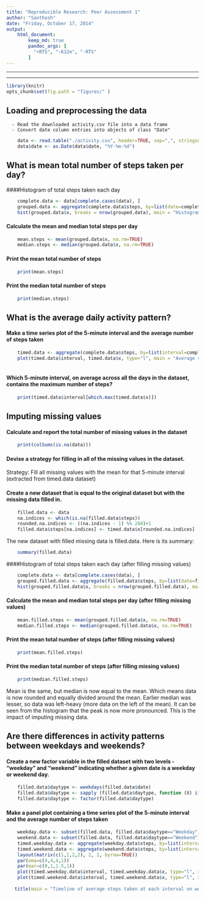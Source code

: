 ```yaml
---
title: "Reproducible Research: Peer Assessment 1"
author: "Santhosh"
date: "Friday, October 17, 2014"
output: 
    html_document:
        keep_md: true
        pandoc_args: [
          "+RTS", "-K32m", "-RTS"
        ]
---
```


---

---

```r
library(knitr)
opts_chunk$set(fig.path = "figures/" )

```

## Loading and preprocessing the data

      - Read the downloaded activity.csv file into a data frame
      - Convert date column entries into objects of class "Date"

```r
    data <- read.table("./activity.csv", header=TRUE, sep=",", stringsAsFactors=FALSE)
    data$date <- as.Date(data$date, "%Y-%m-%d")
```

  
  
## What is mean total number of steps taken per day?

####Histogram of total steps taken each day
```r
    complete.data <- data[complete.cases(data), ]
    grouped.data <- aggregate(complete.data$steps, by=list(date=complete.data$date), FUN=sum)
    hist(grouped.data$x, breaks = nrow(grouped.data), main = "Histogram of steps taken everyday", xlab = "Total steps per day")
```





#### Calculate the mean and median total steps per day
```r
    mean.steps <- mean(grouped.data$x, na.rm=TRUE)
    median.steps <- median(grouped.data$x, na.rm=TRUE)
```
#### Print the mean total number of steps
```r
    print(mean.steps)
```
#### Print the median total number of steps
```r
    print(median.steps)
```




## What is the average daily activity pattern?

#### Make a time series plot of the 5-minute interval and the average number of steps taken
```r
    timed.data <- aggregate(complete.data$steps, by=list(interval=complete.data$interval), FUN=mean)
    plot(timed.data$interval, timed.data$x, type="l", main = "Average steps taken at every interval across all days", xlab="5-minute timeline starting 12 am (1500 - 3 pm)", ylab="Average steps taken")
    
```

#### Which 5-minute interval, on average across all the days in the dataset, contains the maximum number of steps?
```r
    print(timed.data$interval[which.max(timed.data$x)])
```

## Imputing missing values

#### Calculate and report the total number of missing values in the dataset
```r
    print(colSums(is.na(data)))
```


#### Devise a strategy for filling in all of the missing values in the dataset. 

Strategy: Fill all missing values with the mean for that 5-minute interval (extracted from timed.data dataset)

#### Create a new dataset that is equal to the original dataset but with the missing data filled in.

```r
    filled.data <- data
    na.indices <- which(is.na(filled.data$steps))
    rounded.na.indices <- ((na.indices - 1) %% 288)+1
    filled.data$steps[na.indices] <- timed.data$x[rounded.na.indices]    
```

The new dataset with filled missing data is filled.data. Here is its summary:
```r
    summary(filled.data)
```



####Histogram of total steps taken each day (after filling missing values)
```r
    complete.data <- data[complete.cases(data), ]
    grouped.filled.data <- aggregate(filled.data$steps, by=list(date=filled.data$date), FUN=sum)
    hist(grouped.filled.data$x, breaks = nrow(grouped.filled.data), main = "Histogram of steps taken everyday (with filled data)", xlab = "Total steps per day")
```

#### Calculate the mean and median total steps per day (after filling missing values)
```r
    mean.filled.steps <- mean(grouped.filled.data$x, na.rm=TRUE)
    median.filled.steps <- median(grouped.filled.data$x, na.rm=TRUE)
```
#### Print the mean total number of steps (after filling missing values)
```r
    print(mean.filled.steps)
```
#### Print the median total number of steps (after filling missing values)
```r
    print(median.filled.steps)
```

Mean is the same, but median is now equal to the mean. Which means data is now rounded and equally divided around the mean. Earlier median was lesser, so data was left-heavy (more data on the left of the mean). It  can be seen from the histogram that the peak is now more pronounced. This is the impact of imputing missing data.


## Are there differences in activity patterns between weekdays and weekends?

#### Create a new factor variable in the filled dataset with two levels - "weekday" and "weekend" indicating whether a given date is a weekday or weekend day.
```r
    filled.data$daytype <- weekdays(filled.data$date)
    filled.data$daytype <- sapply (filled.data$daytype, function (X) ifelse( (X == "Saturday" || X == "Sunday"), "Weekend", "Weekday" ) ) 
    filled.data$daytype <- factor(filled.data$daytype)
```


#### Make a panel plot containing a time series plot of the 5-minute interval and the average number of steps taken
```r
    weekday.data <- subset(filled.data, filled.data$daytype=="Weekday")
    weekend.data <- subset(filled.data, filled.data$daytype=="Weekend")
    timed.weekday.data <- aggregate(weekday.data$steps, by=list(interval=weekday.data$interval), FUN=mean)
    timed.weekend.data <- aggregate(weekend.data$steps, by=list(interval=weekend.data$interval), FUN=mean)
    layout(matrix(c(1,1,2,2), 2, 2, byrow=TRUE))
    par(oma=c(4,4,4,1))
    par(mar=c(0,1,1.5,1))
    plot(timed.weekday.data$interval, timed.weekday.data$x, type="l", xlab="", ylab="", main="Weekdays", xaxt='n')
    plot(timed.weekend.data$interval, timed.weekend.data$x, type="l", xlab="", ylab="", main="Weekends")
    
   title(main = "Timeline of average steps taken at each interval on weekdays vs weekends", xlab="5-minute timeline starting 12 am (1500 - 3 pm)", ylab="Average steps taken", outer=TRUE)
   
```






